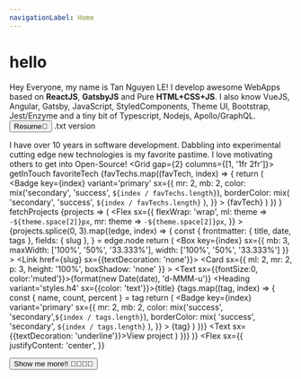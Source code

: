 ```yaml
---
navigationLabel: Home
---
```




# hello
<Message variant='success' mb={2}>
  <Text variant='styles.h4'>Hey Everyone, my name is Tan Nguyen LE!</Text>
  I develop awesome WebApps based on <b>ReactJS</b>, <b>GatsbyJS</b> and Pure <b>HTML+CSS+JS</b>. I also know VueJS, Angular, Gatsby, JavaScript, StyledComponents, Theme UI, Bootstrap, Jest/Enzyme and a tiny bit of Typescript, Nodejs, Apollo/GraphQL.
  <Divider/>
  <Button as='a' mr={2} href='documents/tannguyenle.pdf' variant='primary' role='button' sx={{fontWeight: 600}}>Resume📄</Button>
  <Link href='documents/TanNguyenLe.txt' role='button'>.txt version</Link>
</Message>

<Message variant='success' mb={2}>I have over 10 years in software development. Dabbling into experimental cutting edge new technologies is my favorite pastime. I love motivating others to get into Open-Source!</Message>
<Divider/>
<Grid gap={2} columns={[1, '1fr 2fr']}>
  <Box>
    <Heading variant='styles.h2'>getInTouch</Heading>
    <Socials/>
  </Box>
  <Box>
    <Heading variant='styles.h2'>favoriteTech</Heading>
    {favTechs.map((favTech, index) => {
        return (
          <Badge
            key={index}
            variant='primary'
            sx={{
              mr: 2,
              mb: 2,
              color: mix('secondary', 'success', `${index / favTechs.length}`),
              borderColor: mix(
                'secondary',
                'success',
                `${index / favTechs.length}`
              ),
            }}
          >
            {favTech}
          </Badge>
        )
      })
    }
  </Box>
</Grid>
<Divider/>
<Heading variant='styles.h2'>fetchProjects</Heading>
<SourceList filter='projects'>
  {projects => (
    <Flex
      sx={{
        flexWrap: 'wrap',
        ml: theme => `-${theme.space[2]}px`,
        mr: theme => `-${theme.space[2]}px`,
      }}
    >
      {projects.splice(0, 3).map((edge, index) => {
        const {
          frontmatter: { title, date, tags },
          fields: { slug },
        } = edge.node
        return (
          <Box
            key={index}
            sx={{ mb: 3, maxWidth: ['100%', '50%', '33.333%'], width: ['100%', '50%', '33.333%'] }}
          >
            <Link href={slug} sx={{textDecoration: 'none'}}>
              <Card
                sx={{
                  ml: 2, 
                  mr: 2,
                  p: 3,
                  height: '100%',
                  boxShadow: 'none'
                }}
              > 
                <Text sx={{fontSize:0, color:'muted'}}>{format(new Date(date), 'd-MMM-u')}</Text>
                <Heading variant='styles.h4' sx={{color: 'text'}}>{title}</Heading>
                {tags.map((tag, index) => {
                  const { name, count, percent } = tag
                  return (
                    <Badge
                      key={index}
                      variant='primary'
                      sx={{
                        mr: 2,
                        mb: 2,
                        color: mix('success', 'secondary',`${index / tags.length}`),
                        borderColor: mix(
                          'success',
                          'secondary',
                          `${index / tags.length}`
                        ),
                      }}
                    >
                      {tag}
                    </Badge>
                  )
                })}
                <Text sx={{textDecoration: 'underline'}}>View project</Text>
              </Card>
            </Link>
          </Box>
        )
      })}
    </Flex>
  )}
</SourceList>
<Flex 
  sx={{
    justifyContent: 'center',
  }}
>
  <Button as='a' mr={2} href='/projects' variant='primary' >Show me more!! 👨‍💻👩‍💻</Button>
</Flex>
<Divider/>

<Footer/>
